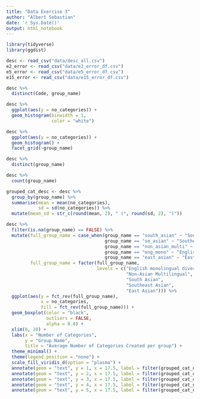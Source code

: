 ```yaml
---
title: "Data Exercise 3"
author: "Albert Sebastian"
date: 'r Sys.Date()'
output: html_notebook
---
```


```r
library(tidyverse)
library(ggdist)
```

```r
desc <- read_csv("data/desc_all.csv") 
e2_error <- read_csv("data/e2_error_df.csv")
e5_error <- read_csv("data/e5_error_df.csv")
e15_error <- read_csv("data/e15_error_df.csv")
```

```r
desc %>%
  distinct(Code, group_name)
```

```r
desc %>%
  ggplot(aes(y = no_categories)) +
  geom_histogram(binwidth = 1,
                 color = "white")
```

```r
desc %>%
  ggplot(aes(y = no_categories)) +
  geom_histogram() +
  facet_grid(~group_name)
```


```r
desc %>%
  distinct(group_name)
```


```r
desc %>%
  count(group_name)

```

```r
grouped_cat_desc <- desc %>%
  group_by(group_name) %>%
  summarise(mean = mean(no_categories),
            sd = sd(no_categories)) %>%
  mutate(mean_sd = str_c(round(mean, 2), " (", round(sd, 2), ")"))
```


```r
desc %>%
  filter(is.na(group_name) == FALSE) %>%
  mutate(full_group_name = case_when(group_name == "south_asian" ~ "South Asian",
                                     group_name == "se_asian" ~ "Southeast Asian",
                                     group_name == "non_asian_multi" ~ "Non-Asian Multilingual",
                                     group_name == "eng_mono" ~ "English monolingual diverse",
                                     group_name == "east_asian" ~ "East Asian"),
         full_group_name = factor(full_group_name, 
                                  levels = c("English monolingual diverse",
                                             "Non-Asian Multilingual",
                                             "South Asian",
                                             "Southeast Asian",
                                             "East Asian"))) %>%
  ggplot(aes(y = fct_rev(full_group_name),
             x = no_categories,
             fill = fct_rev(full_group_name))) +
  geom_boxplot(color = "black",
               outliers = FALSE,
               alpha = 0.8) +
  xlim(0, 20) +
  labs(x = "Number of Categories",
       y = "Group Name",
       title = "Average Number of Categories Created per group") +
  theme_minimal() +
  theme(legend.position = "none") +
  scale_fill_viridis_d(option = "plasma") +
  annotate(geom = "text", y = 1, x = 17.5, label = filter(grouped_cat_desc, group_name == "east_asian")$mean_sd) +
  annotate(geom = "text", y = 2, x = 17.5, label = filter(grouped_cat_desc, group_name == "se_asian")$mean_sd) +
  annotate(geom = "text", y = 3, x = 17.5, label = filter(grouped_cat_desc, group_name == "south_asian")$mean_sd) +
  annotate(geom = "text", y = 4, x = 17.5, label = filter(grouped_cat_desc, group_name == "non_asian_multi")$mean_sd) +
  annotate(geom = "text", y = 5, x = 17.5, label = filter(grouped_cat_desc, group_name == "eng_mono")$mean_sd)
```


